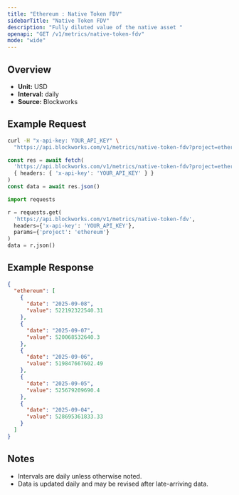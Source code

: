 ```yaml
---
title: "Ethereum : Native Token FDV"
sidebarTitle: "Native Token FDV"
description: "Fully diluted value of the native asset "
openapi: "GET /v1/metrics/native-token-fdv"
mode: "wide"
---
```


## Overview

- **Unit:** USD
- **Interval:** daily
- **Source:** Blockworks

## Example Request

<CodeGroup>

```bash cURL
curl -H "x-api-key: YOUR_API_KEY" \
  "https://api.blockworks.com/v1/metrics/native-token-fdv?project=ethereum"
```

```typescript TypeScript
const res = await fetch(
  'https://api.blockworks.com/v1/metrics/native-token-fdv?project=ethereum',
  { headers: { 'x-api-key': 'YOUR_API_KEY' } }
)
const data = await res.json()
```

```python Python
import requests

r = requests.get(
  'https://api.blockworks.com/v1/metrics/native-token-fdv',
  headers={'x-api-key': 'YOUR_API_KEY'},
  params={'project': 'ethereum'}
)
data = r.json()
```

</CodeGroup>

## Example Response

```json
{
  "ethereum": [
    {
      "date": "2025-09-08",
      "value": 522192322540.31
    },
    {
      "date": "2025-09-07",
      "value": 520068532640.3
    },
    {
      "date": "2025-09-06",
      "value": 519847667602.49
    },
    {
      "date": "2025-09-05",
      "value": 525679209690.4
    },
    {
      "date": "2025-09-04",
      "value": 528695361833.33
    }
  ]
}
```

## Notes
- Intervals are daily unless otherwise noted.
- Data is updated daily and may be revised after late-arriving data.
